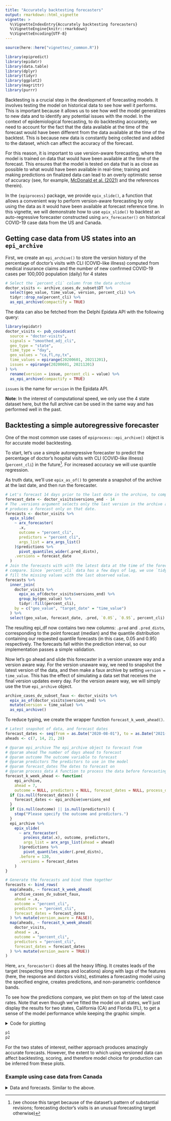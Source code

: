 ```yaml
---
title: "Accurately backtesting forecasters"
output: rmarkdown::html_vignette
vignette: >
  %\VignetteIndexEntry{Accurately backtesting forecasters}
  %\VignetteEngine{knitr::rmarkdown}
  %\VignetteEncoding{UTF-8}
---
```


```r
source(here::here("vignettes/_common.R"))
```

```r
library(epipredict)
library(epidatr)
library(data.table)
library(dplyr)
library(tidyr)
library(ggplot2)
library(magrittr)
library(purrr)
```

Backtesting is a crucial step in the development of forecasting models. It
involves testing the model on historical data to see how well it performs. This
is important because it allows us to see how well the model generalizes to new
data and to identify any potential issues with the model. In the context of
epidemiological forecasting, to do backtesting accurately, we need to account
for the fact that the data available at the time of the forecast would have been
different from the data available at the time of the backtest. This is because
new data is constantly being collected and added to the dataset, which can
affect the accuracy of the forecast.

For this reason, it is important to use version-aware forecasting, where the
model is trained on data that would have been available at the time of the
forecast. This ensures that the model is tested on data that is as close as
possible to what would have been available in real-time; training and making
predictions on finalized data can lead to an overly optimistic sense of accuracy
(see, for example, [McDonald et al.
(2021)](https://www.pnas.org/content/118/51/e2111453118/) and the references
therein).

In the `{epiprocess}` package, we provide `epix_slide()`, a function that allows
a convenient way to perform version-aware forecasting by only using the data as
it would have been available at forecast reference time.
In this vignette, we will demonstrate how to use `epix_slide()` to backtest an
auto-regressive forecaster constructed using `arx_forecaster()` on historical
COVID-19 case data from the US and Canada. 

## Getting case data from US states into an `epi_archive`

First, we create an `epi_archive()` to store the version history of the
percentage of doctor's visits with CLI (COVID-like illness) computed from
medical insurance claims and the number of new confirmed COVID-19 cases per
100,000 population (daily) for 4 states 

```r
# Select the `percent_cli` column from the data archive
doctor_visits <- archive_cases_dv_subset$DT %>%
  select(geo_value, time_value, version, percent_cli) %>%
  tidyr::drop_na(percent_cli) %>%
  as_epi_archive(compactify = TRUE)
```

The data can also be fetched from the Delphi Epidata API with the following
query:

```r
library(epidatr)
doctor_visits <- pub_covidcast(
  source = "doctor-visits",
  signals = "smoothed_adj_cli",
  geo_type = "state",
  time_type = "day",
  geo_values = "ca,fl,ny,tx",
  time_values = epirange(20200601, 20211201),
  issues = epirange(20200601, 20211201)
) %>%
  rename(version = issue, percent_cli = value) %>%
  as_epi_archive(compactify = TRUE)
```

`issues` is the name for `version` in the Epidata API.

__Note__: In the interest of computational speed, we only use the 4 state
dataset here, but the full archive can be used in the same way and has performed
well in the past.

## Backtesting a simple autoregressive forecaster

One of the most common use cases of `epiprocess::epi_archive()` object is for
accurate model backtesting.

To start, let's use a simple autoregressive forecaster to predict the percentage
of doctor's hospital visits with CLI (COVID-like illness) (`percent_cli`) in the
future[^1]. 
For increased accuracy we will use quantile regression.


As truth data, we'll use `epix_as_of()` to generate a snapshot of the archive at
the last date, and then run the forecaster.

```r
# Let's forecast 14 days prior to the last date in the archive, to compare.
forecast_date <- doctor_visits$versions_end - 14
# The .versions argument selects only the last version in the archive and
# produces a forecast only on that date.
forecasts <- doctor_visits %>%
  epix_slide(
    ~ arx_forecaster(
      .x,
      outcome = "percent_cli",
      predictors = "percent_cli",
      args_list = arx_args_list()
    )$predictions %>%
      pivot_quantiles_wider(.pred_distn),
    .versions = forecast_date
  )
# Join the forecasts with with the latest data at the time of the forecast to
# compare. Since `percent_cli` data has a few days of lag, we use `tidyr::fill` to
# fill the missing values with the last observed value.
forecasts %>%
  inner_join(
    doctor_visits %>%
      epix_as_of(doctor_visits$versions_end) %>%
      group_by(geo_value) %>%
      tidyr::fill(percent_cli),
    by = c("geo_value", "target_date" = "time_value")
  ) %>%
  select(geo_value, forecast_date, .pred, `0.05`, `0.95`, percent_cli)
```

The resulting epi_df now contains two new columns: `.pred` and `.pred_distn`,
corresponding to the point forecast (median) and the quantile distribution
containing our requested quantile forecasts (in this case, 0.05 and 0.95)
respectively. The forecasts fall within the prediction interval, so our
implementation passes a simple validation.

Now let's go ahead and slide this forecaster in a version unaware way and a
version aware way. For the version unaware way, we need to snapshot the latest
version of the data, and then make a faux archive by setting `version =
time_value`. This has the effect of simulating a data set that receives the
final version updates every day. For the version aware way, we will simply use
the true `epi_archive` object.

```r
archive_cases_dv_subset_faux <- doctor_visits %>%
  epix_as_of(doctor_visits$versions_end) %>%
  mutate(version = time_value) %>%
  as_epi_archive()
```

To reduce typing, we create the wrapper function `forecast_k_week_ahead()`.

```r
# Latest snapshot of data, and forecast dates
forecast_dates <- seq(from = as.Date("2020-08-01"), to = as.Date("2021-11-01"), by = "1 month")
aheads <- c(7, 14, 21, 28)

# @param epi_archive The epi_archive object to forecast from
# @param ahead The number of days ahead to forecast
# @param outcome The outcome variable to forecast
# @param predictors The predictors to use in the model
# @param forecast_dates The dates to forecast on
# @param process_data A function to process the data before forecasting
forecast_k_week_ahead <- function(
    epi_archive,
    ahead = 7,
    outcome = NULL, predictors = NULL, forecast_dates = NULL, process_data = identity) {
  if (is.null(forecast_dates)) {
    forecast_dates <- epi_archive$versions_end
  }
  if (is.null(outcome) || is.null(predictors)) {
    stop("Please specify the outcome and predictors.")
  }
  epi_archive %>%
    epix_slide(
      ~ arx_forecaster(
        process_data(.x), outcome, predictors,
        args_list = arx_args_list(ahead = ahead)
      )$predictions %>%
        pivot_quantiles_wider(.pred_distn),
      .before = 120,
      .versions = forecast_dates
    )
}
```

```r
# Generate the forecasts and bind them together
forecasts <- bind_rows(
  map(aheads, ~ forecast_k_week_ahead(
    archive_cases_dv_subset_faux,
    ahead = .x,
    outcome = "percent_cli",
    predictors = "percent_cli",
    forecast_dates = forecast_dates
  ) %>% mutate(version_aware = FALSE)),
  map(aheads, ~ forecast_k_week_ahead(
    doctor_visits,
    ahead = .x,
    outcome = "percent_cli",
    predictors = "percent_cli",
    forecast_dates = forecast_dates
  ) %>% mutate(version_aware = TRUE))
)
```

Here, `arx_forecaster()` does all the heavy lifting. It creates leads of the
target (respecting time stamps and locations) along with lags of the features
(here, the response and doctors visits), estimates a forecasting model using the
specified engine, creates predictions, and non-parametric confidence bands.

To see how the predictions compare, we plot them on top of the latest case
rates. Note that even though we've fitted the model on all states, we'll just
display the results for two states, California (CA) and Florida (FL), to get a
sense of the model performance while keeping the graphic simple.

<details>
<summary>Code for plotting</summary>

```r
geo_choose <- "ca"
forecasts_filtered <- forecasts %>%
  filter(geo_value == geo_choose) %>%
  mutate(time_value = version)
percent_cli_data <- bind_rows(
  # Snapshotted data for the version-aware forecasts
  map(
    forecast_dates,
    ~ doctor_visits %>%
      epix_as_of(.x) %>%
      mutate(version = .x)
  ) %>%
    bind_rows() %>%
    mutate(version_aware = TRUE),
  # Latest data for the version-unaware forecasts
  doctor_visits %>%
    epix_as_of(doctor_visits$versions_end) %>%
    mutate(version_aware = FALSE)
) %>%
  filter(geo_value == geo_choose)

p1 <- ggplot(data = forecasts_filtered, aes(x = target_date, group = time_value)) +
  geom_ribbon(aes(ymin = `0.05`, ymax = `0.95`, fill = factor(time_value)), alpha = 0.4) +
  geom_line(aes(y = .pred, color = factor(time_value)), linetype = 2L) +
  geom_point(aes(y = .pred, color = factor(time_value)), size = 0.75) +
  geom_vline(data = percent_cli_data, aes(color = factor(version), xintercept = version), lty = 2) +
  geom_line(
    data = percent_cli_data,
    aes(x = time_value, y = percent_cli, color = factor(version)),
    inherit.aes = FALSE, na.rm = TRUE
  ) +
  facet_grid(version_aware ~ geo_value, scales = "free") +
  scale_x_date(minor_breaks = "month", date_labels = "%b %y") +
  scale_y_continuous(expand = expansion(c(0, 0.05))) +
  labs(x = "Date", y = "smoothed, day of week adjusted covid-like doctors visits") +
  theme(legend.position = "none")
```

```r
geo_choose <- "fl"
forecasts_filtered <- forecasts %>%
  filter(geo_value == geo_choose) %>%
  mutate(time_value = version)
percent_cli_data <- bind_rows(
  # Snapshotted data for the version-aware forecasts
  map(
    forecast_dates,
    ~ doctor_visits %>%
      epix_as_of(.x) %>%
      mutate(version = .x)
  ) %>%
    bind_rows() %>%
    mutate(version_aware = TRUE),
  # Latest data for the version-unaware forecasts
  doctor_visits %>%
    epix_as_of(doctor_visits$versions_end) %>%
    mutate(version_aware = FALSE)
) %>%
  filter(geo_value == geo_choose)

p2 <- ggplot(data = forecasts_filtered, aes(x = target_date, group = time_value)) +
  geom_ribbon(aes(ymin = `0.05`, ymax = `0.95`, fill = factor(time_value)), alpha = 0.4) +
  geom_line(aes(y = .pred, color = factor(time_value)), linetype = 2L) +
  geom_point(aes(y = .pred, color = factor(time_value)), size = 0.75) +
  geom_vline(data = percent_cli_data, aes(color = factor(version), xintercept = version), lty = 2) +
  geom_line(
    data = percent_cli_data,
    aes(x = time_value, y = percent_cli, color = factor(version)),
    inherit.aes = FALSE, na.rm = TRUE
  ) +
  facet_grid(version_aware ~ geo_value, scales = "free") +
  scale_x_date(minor_breaks = "month", date_labels = "%b %y") +
  scale_y_continuous(expand = expansion(c(0, 0.05))) +
  labs(x = "Date", y = "smoothed, day of week adjusted covid-like doctors visits") +
  theme(legend.position = "none")
```
</details>

```r
p1
p2
```

For the two states of interest, neither approach produces amazingly accurate
forecasts. However, the extent to which using versioned data can affect
backtesting, scoring, and therefore model choice for production can be inferred
from these plots.

### Example using case data from Canada

<details>

<summary>Data and forecasts. Similar to the above.</summary>

By leveraging the flexibility of `epiprocess`, we can apply the same techniques
to data from other sources. Since some collaborators are in British Columbia,
Canada, we'll do essentially the same thing for Canada as we did above.

The [COVID-19 Canada Open Data Working Group](https://opencovid.ca/) collects
daily time series data on COVID-19 cases, deaths, recoveries, testing and
vaccinations at the health region and province levels. Data are collected from
publicly available sources such as government datasets and news releases.
Unfortunately, there is no simple versioned source, so we have created our own
from the Github commit history.

First, we load versioned case rates at the provincial level. After converting
these to 7-day averages (due to highly variable provincial reporting
mismatches), we then convert the data to an `epi_archive` object, and extract
the latest version from it. Finally, we run the same forcasting exercise as for
the American data, but here we compare the forecasts produced from using simple
linear regression with those from using boosted regression trees.

```r
aheads <- c(7, 14, 21, 28)
canada_archive <- epidatasets::can_prov_cases
canada_archive_faux <- epix_as_of(canada_archive, canada_archive$versions_end) %>%
  mutate(version = time_value) %>%
  as_epi_archive()
# This function will add the 7-day average of the case rate to the data
# before forecasting.
smooth_cases <- function(epi_df) {
  epi_df %>%
    group_by(geo_value) %>%
    epi_slide_mean("case_rate", .window_size = 7, na.rm = TRUE, .suffix = "_{.n}dav")
}
forecast_dates <- seq.Date(
  from = min(canada_archive$DT$version),
  to = max(canada_archive$DT$version),
  by = "1 month"
)

# Generate the forecasts, and bind them together
canada_forecasts <- bind_rows(
  map(
    aheads,
    ~ forecast_k_week_ahead(
      canada_archive_faux,
      ahead = .x,
      outcome = "case_rate_7dav",
      predictors = "case_rate_7dav",
      forecast_dates = forecast_dates,
      process_data = smooth_cases
    ) %>% mutate(version_aware = FALSE)
  ),
  map(
    aheads,
    ~ forecast_k_week_ahead(
      canada_archive,
      ahead = .x,
      outcome = "case_rate_7dav",
      predictors = "case_rate_7dav",
      forecast_dates = forecast_dates,
      process_data = smooth_cases
    ) %>% mutate(version_aware = TRUE)
  )
)
```

The figures below shows the results for a single province.

```r
geo_choose <- "Alberta"
forecasts_filtered <- canada_forecasts %>%
  filter(geo_value == geo_choose) %>%
  mutate(time_value = version)
case_rate_data <- bind_rows(
  # Snapshotted data for the version-aware forecasts
  map(
    forecast_dates,
    ~ canada_archive %>%
      epix_as_of(.x) %>%
      smooth_cases() %>%
      mutate(case_rate = case_rate_7dav, version = .x)
  ) %>%
    bind_rows() %>%
    mutate(version_aware = TRUE),
  # Latest data for the version-unaware forecasts
  canada_archive %>%
    epix_as_of(doctor_visits$versions_end) %>%
    smooth_cases() %>%
    mutate(case_rate = case_rate_7dav, version_aware = FALSE)
) %>%
  filter(geo_value == geo_choose)

ggplot(data = forecasts_filtered, aes(x = target_date, group = time_value)) +
  geom_ribbon(aes(ymin = `0.05`, ymax = `0.95`, fill = factor(time_value)), alpha = 0.4) +
  geom_line(aes(y = .pred, color = factor(time_value)), linetype = 2L) +
  geom_point(aes(y = .pred, color = factor(time_value)), size = 0.75) +
  geom_vline(data = case_rate_data, aes(color = factor(version), xintercept = version), lty = 2) +
  geom_line(
    data = case_rate_data,
    aes(x = time_value, y = case_rate, color = factor(version)),
    inherit.aes = FALSE, na.rm = TRUE
  ) +
  facet_grid(version_aware ~ geo_value, scales = "free") +
  scale_x_date(minor_breaks = "month", date_labels = "%b %y") +
  scale_y_continuous(expand = expansion(c(0, 0.05))) +
  labs(x = "Date", y = "smoothed, day of week adjusted covid-like doctors visits") +
  theme(legend.position = "none")
```

</details>

[^1]: (we choose this target because of the dataset's pattern of substantial
revisions; forecasting doctor's visits is an unusual forecasting target
otherwise)
